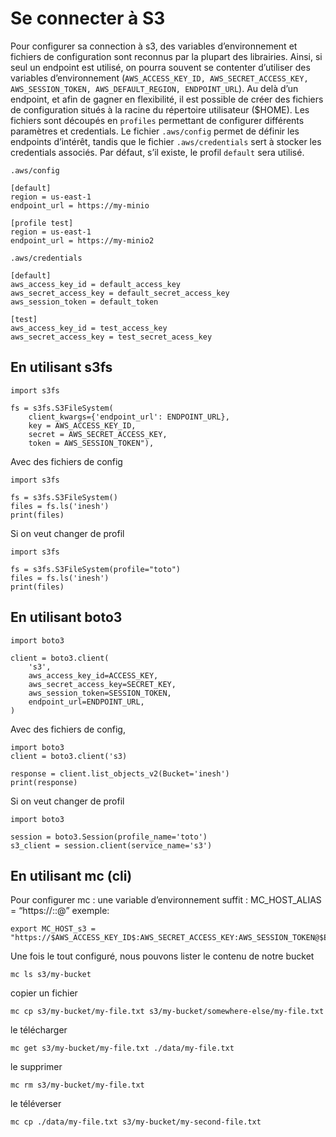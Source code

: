 # Se connecter à S3

Pour configurer sa connection à s3, des variables d'environnement et fichiers de configuration sont reconnus par la plupart des librairies. Ainsi, si seul un endpoint est utilisé, on pourra souvent se contenter d'utiliser des variables d'environnement (`AWS_ACCESS_KEY_ID, AWS_SECRET_ACCESS_KEY, AWS_SESSION_TOKEN, AWS_DEFAULT_REGION, ENDPOINT_URL`).
Au delà d'un endpoint, et afin de gagner en flexibilité, il est possible de créer des fichiers de configuration situés à la racine du répertoire utilisateur ($HOME). Les fichiers sont découpés en `profiles` permettant de configurer différents paramètres et credentials. Le fichier `.aws/config` permet de définir les endpoints d'intérêt, tandis que le fichier `.aws/credentials` sert à stocker les credentials associés. Par défaut, s'il existe, le profil `default` sera utilisé.

`.aws/config`
```
[default]
region = us-east-1
endpoint_url = https://my-minio

[profile test]
region = us-east-1
endpoint_url = https://my-minio2

```

`.aws/credentials`
```
[default]
aws_access_key_id = default_access_key
aws_secret_access_key = default_secret_access_key
aws_session_token = default_token

[test]
aws_access_key_id = test_access_key
aws_secret_access_key = test_secret_acess_key
```


## En  utilisant s3fs

```
import s3fs

fs = s3fs.S3FileSystem(
    client_kwargs={'endpoint_url': ENDPOINT_URL},
    key = AWS_ACCESS_KEY_ID, 
    secret = AWS_SECRET_ACCESS_KEY, 
    token = AWS_SESSION_TOKEN"),

```

Avec des fichiers de config

```
import s3fs

fs = s3fs.S3FileSystem()
files = fs.ls('inesh')
print(files)
```
Si on veut changer de profil
```
import s3fs

fs = s3fs.S3FileSystem(profile="toto")
files = fs.ls('inesh')
print(files)
```

## En utilisant boto3

```
import boto3

client = boto3.client(
    's3',
    aws_access_key_id=ACCESS_KEY,
    aws_secret_access_key=SECRET_KEY,
    aws_session_token=SESSION_TOKEN,
    endpoint_url=ENDPOINT_URL,
)
```
Avec des fichiers de config, 

```
import boto3
client = boto3.client('s3)

response = client.list_objects_v2(Bucket='inesh')
print(response)

```
Si on veut changer de profil

```
import boto3

session = boto3.Session(profile_name='toto')
s3_client = session.client(service_name='s3')

```

## En utilisant mc (cli)

Pour configurer mc : une variable d'environnement suffit : MC_HOST_ALIAS = "https://<Access Key>:<Secret Key>:<Session Token>@<YOUR-S3-ENDPOINT>"
exemple:
```
export MC_HOST_s3 = "https://$AWS_ACCESS_KEY_ID$:AWS_SECRET_ACCESS_KEY:AWS_SESSION_TOKEN@$ENDPOINT_URL$"
```

Une fois le tout configuré, nous pouvons lister le contenu de notre bucket
```
mc ls s3/my-bucket
```
copier un fichier
```
mc cp s3/my-bucket/my-file.txt s3/my-bucket/somewhere-else/my-file.txt
```
le télécharger
```
mc get s3/my-bucket/my-file.txt ./data/my-file.txt
```
le supprimer
```
mc rm s3/my-bucket/my-file.txt
```
le téléverser
```
mc cp ./data/my-file.txt s3/my-bucket/my-second-file.txt
```




